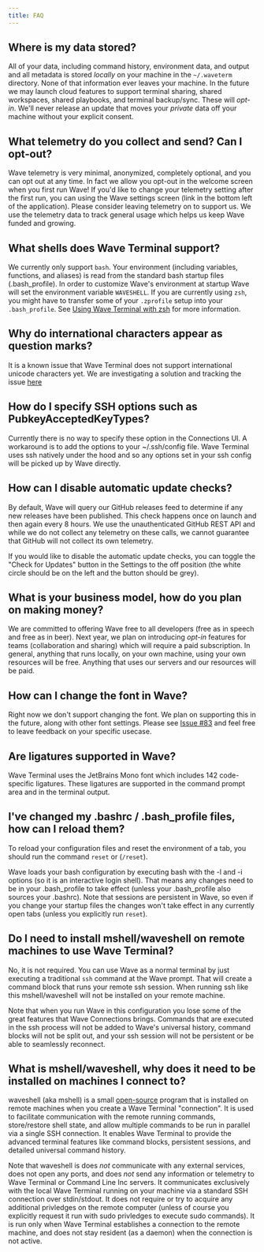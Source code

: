 ```yaml
---
title: FAQ
---
```


## Where is my data stored?

All of your data, including command history, environment data, and output and all metadata is stored *locally* on your machine in the `~/.waveterm` directory.  None of that information ever leaves your machine.  In the future we may launch cloud features to support terminal sharing, shared workspaces, shared playbooks, and terminal backup/sync.  These will *opt-in*.  We'll never release an update that moves your *private* data off your machine without your explicit consent.

## What telemetry do you collect and send?  Can I opt-out?

Wave telemetry is very minimal, anonymized, completely optional, and you can opt out at any time.  In fact we allow you opt-out in the welcome screen when you first run Wave!  If you'd like to change your telemetry setting after the first run, you can using the Wave settings screen (link in the bottom left of the application).  Please consider leaving telemetry on to support us.  We use the telemetry data to track general usage which helps us keep Wave funded and growing.

## What shells does Wave Terminal support?

We currently only support `bash`.  Your environment (including variables, functions, and aliases) is read from the standard bash startup files (.bash_profile).  In order to customize Wave's environment at startup Wave will set the environment variable `WAVESHELL`.  If you are currently using `zsh`, you might have to transfer some of your `.zprofile` setup into your `.bash_profile`. See [Using Wave Terminal with zsh](https://docs.waveterm.dev/reference/zsh) for more information.

## Why do international characters appear as question marks?

It is a known issue that Wave Terminal does not support international unicode characters yet. We are investigating a solution and tracking the issue [here](https://github.com/wavetermdev/waveterm/issues/88)

## How do I specify SSH options such as PubkeyAcceptedKeyTypes?

Currently there is no way to specify these option in the Connections UI. A workaround is to add the options to your ~/.ssh/config file. Wave Terminal uses ssh natively under the hood and so any options set in your ssh config will be picked up by Wave directly.

## How can I disable automatic update checks?

By default, Wave will query our GitHub releases feed to determine if any new releases have been published. This check happens once on launch and then again every 8 hours. We use the unauthenticated GitHub REST API and while we do not collect any telemetry on these calls, we cannot guarantee that GitHub will not collect its own telemetry.

If you would like to disable the automatic update checks, you can toggle the "Check for Updates" button in the Settings to the off position (the white circle should be on the left and the button should be grey).

## What is your business model, how do you plan on making money?

We are committed to offering Wave free to all developers (free as in speech and free as in beer). Next year, we plan on introducing *opt-in* features for teams (collaboration and sharing) which will require a paid subscription.  In general, anything that runs locally, on your own machine, using your own resources will be free.  Anything that uses our servers and our resources will be paid.

## How can I change the font in Wave?

Right now we don't support changing the font. We plan on supporting this in the future, along with other font settings. Please see [Issue #83](https://github.com/wavetermdev/waveterm/issues/83) and feel free to leave feedback on your specific usecase. 

## Are ligatures supported in Wave?

Wave Terminal uses the JetBrains Mono font which includes 142 code-specific ligatures. These ligatures are supported in the command prompt area and in the terminal output.

## I've changed my .bashrc / .bash_profile files, how can I reload them?

To reload your configuration files and reset the environment of a tab, you should run the command `reset` or (`/reset`).

Wave loads your bash configuration by executing bash with the -l and -i options (so it is an interactive login shell).  That means any changes need to be in your .bash_profile to take effect (unless your .bash_profile also sources your .bashrc).  Note that sessions are persistent in Wave, so even if you change your startup files the changes won't take effect in any currently open tabs (unless you explicitly run `reset`).

## Do I need to install mshell/waveshell on remote machines to use Wave Terminal?

No, it is not required.  You can use Wave as a normal terminal by just executing a traditional `ssh` command at the Wave prompt.  That will create a command block that runs your remote ssh session.  When running ssh like this mshell/waveshell will not be installed on your remote machine.

Note that when you run Wave in this configuration you lose some of the great features that Wave Connections brings.  Commands that are executed in the ssh process will not be added to Wave's universal history, command blocks will not be split out, and your ssh session will not be persistent or be able to seamlessly reconnect.

## What is mshell/waveshell, why does it need to be installed on machines I connect to?

waveshell (aka mshell) is a small [open-source](https://github.com/wavetermdev/waveterm/tree/main/waveshell) program that is installed on remote machines when you create a Wave Terminal "connection".  It is used to facilitate communication with the remote running commands, store/restore shell state, and allow multiple commands to be run in parallel via a single SSH connection.  It enables Wave Terminal to provide the advanced terminal features like command blocks, persistent sessions, and detailed universal command history.

Note that waveshell is does *not* communicate with any external services, does not open any ports, and does *not* send any information or telemetry to Wave Terminal or Command Line Inc servers.  It communicates exclusively with the local Wave Terminal running on your machine via a standard SSH connection over stdin/stdout.  It does not require or try to acquire any additional privledges on the remote computer (unless of course you explicitly request it run with sudo privledges to execute sudo commands).  It is run only when Wave Terminal establishes a connection to the remote machine, and does not stay resident (as a daemon) when the connection is not active.
